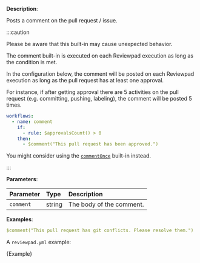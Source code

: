 
**Description**:

Posts a comment on the pull request / issue.

:::caution

Please be aware that this built-in may cause unexpected behavior.

The comment built-in is executed on each Reviewpad execution as long as the condition is met.

In the configuration below, the comment will be posted on each Reviewpad execution as long as the pull request has at least one approval.

For instance, if after getting approval there are 5 activities on the pull request (e.g. committing, pushing, labeling), the comment will be posted 5 times.

```yml
workflows:
  - name: comment
    if:
      - rule: $approvalsCount() > 0
    then:
      - $comment("This pull request has been approved.")
```

You might consider using the [`commentOnce`](guides/built-ins#commentonce) built-in instead.

:::

**Parameters**:

| Parameter  | Type    | Description               |
| :--------- | :------ | :------------------------ |
| `comment`  | string  | The body of the comment.  |

**Examples**:

```yml
$comment("This pull request has git conflicts. Please resolve them.")
```

A `reviewpad.yml` example:

<CodeBlock language="yml" title="reviewpad.yml">{Example}</CodeBlock>
